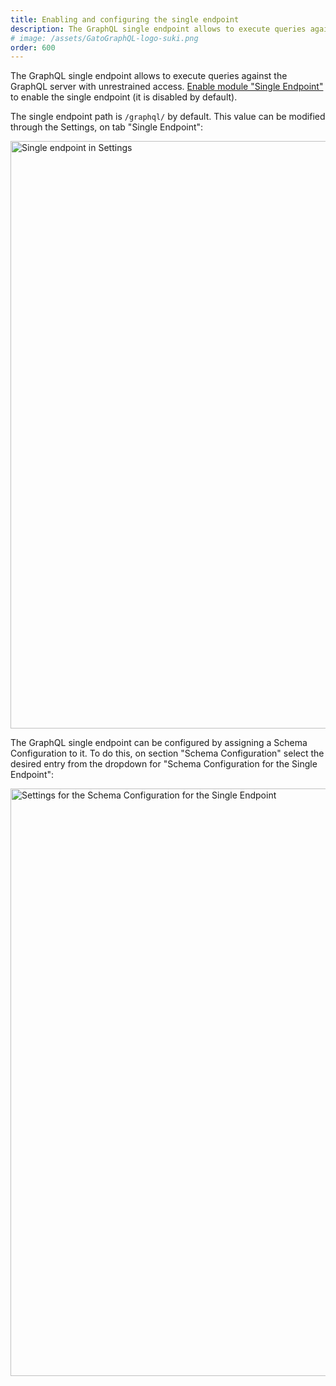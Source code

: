 ```yaml
---
title: Enabling and configuring the single endpoint
description: The GraphQL single endpoint allows to execute queries against the GraphQL server with unrestrained access.
# image: /assets/GatoGraphQL-logo-suki.png
order: 600
---
```


The GraphQL single endpoint allows to execute queries against the GraphQL server with unrestrained access. [Enable module "Single Endpoint"](/guides/config/browsing-enabling-and-disabling-modules) to enable the single endpoint (it is disabled by default).

The single endpoint path is `/graphql/` by default. This value can be modified through the Settings, on tab "Single Endpoint":

<Image
  src="/assets/guides/upstream/settings-single-endpoint.png"
  width="1024"
  height="940"
  alt="Single endpoint in Settings"
  caption="Single endpoint in Settings"
/>

The GraphQL single endpoint can be configured by assigning a Schema Configuration to it. To do this, on section "Schema Configuration" select the desired entry from the dropdown for "Schema Configuration for the Single Endpoint":

<Image
  src="/assets/guides/upstream/settings-schema-configuration-for-single-endpoint.png"
  width="1024"
  height="940"
  alt="Settings for the Schema Configuration for the Single Endpoint"
  caption="Settings for the Schema Configuration for the Single Endpoint"
/>

